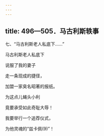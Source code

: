 ```yaml
---
---
---
```

title: 496—505．马古利斯轶事
---



七、“马古利斯老人私底下……”


马古利斯老人私底下

说服了我的妻子

走一条现成的捷径，

加盟一家臭名昭著的报纸。

为这点儿蝇头小利

竟要承受如此奇耻大辱！

我要举行一个追荐仪式，

为他灵魂的“兹卡佩(9)”！
